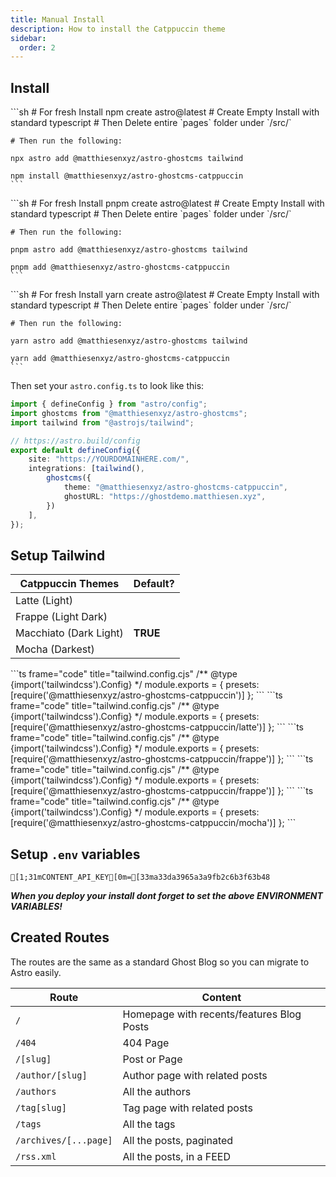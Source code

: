 ```yaml
---
title: Manual Install
description: How to install the Catppuccin theme
sidebar:
  order: 2
---
```


<MXYZIntegration 
    title="@matthiesenxyz/astro-ghostcms-catppuccin" 
    githubIntegrationURL='https://github.com/MatthiesenXYZ/astro-ghostcms/tree/main/packages/astro-ghostcms-catppuccin/'
    gitlabIntegrationURL='https://gitlab.com/matthiesenxyz/astro-ghostcms/-/tree/main/packages/astro-ghostcms-catppuccin?ref_type=heads'
    />

<LinkCard
  title="Demo"
  href="https://catppuccindark-demo.astro-ghostcms.xyz/"
  description="Live Demo of Catppuccin Theme"
/>


## Install

<Tabs>
  <TabItem label="npm">
	```sh
	# For fresh Install
	npm create astro@latest
	# Create Empty Install with standard typescript
	# Then Delete entire `pages` folder under `/src/`

	# Then run the following:

	npx astro add @matthiesenxyz/astro-ghostcms tailwind

	npm install @matthiesenxyz/astro-ghostcms-catppuccin
	```
  </TabItem>
  <TabItem label="pnpm">
	```sh
	# For fresh Install
	pnpm create astro@latest
	# Create Empty Install with standard typescript
	# Then Delete entire `pages` folder under `/src/`

	# Then run the following:

	pnpm astro add @matthiesenxyz/astro-ghostcms tailwind

	pnpm add @matthiesenxyz/astro-ghostcms-catppuccin
	```
  </TabItem>
  <TabItem label="yarn">
	```sh
	# For fresh Install
	yarn create astro@latest
	# Create Empty Install with standard typescript
	# Then Delete entire `pages` folder under `/src/`

	# Then run the following:

	yarn astro add @matthiesenxyz/astro-ghostcms tailwind

	yarn add @matthiesenxyz/astro-ghostcms-catppuccin
	```
  </TabItem>
</Tabs>

Then set your `astro.config.ts` to look like this:

```ts frame="code" title="astro.config.ts"
import { defineConfig } from "astro/config";
import ghostcms from "@matthiesenxyz/astro-ghostcms";
import tailwind from "@astrojs/tailwind";

// https://astro.build/config
export default defineConfig({
	site: "https://YOURDOMAINHERE.com/",
	integrations: [tailwind(),
		ghostcms({
			theme: "@matthiesenxyz/astro-ghostcms-catppuccin",
			ghostURL: "https://ghostdemo.matthiesen.xyz",
		})
	],
});
```

## Setup Tailwind 

| Catppuccin Themes | Default? |
| ----------------- | -------- |
| Latte (Light)     |          |
| Frappe (Light Dark) |        |
| Macchiato (Dark Light) | **TRUE** |
| Mocha (Darkest) |            |

<Tabs>
	<TabItem label="Default">
		```ts frame="code" title="tailwind.config.cjs"
		/** @type {import('tailwindcss').Config} */
		module.exports = {
			presets: [require('@matthiesenxyz/astro-ghostcms-catppuccin')] 
		};
		```
	</TabItem>
	<TabItem label="Latte">
		```ts frame="code" title="tailwind.config.cjs"
		/** @type {import('tailwindcss').Config} */
		module.exports = {
			presets: [require('@matthiesenxyz/astro-ghostcms-catppuccin/latte')] 
		};
		```
	</TabItem>
	<TabItem label="Frappe">
		```ts frame="code" title="tailwind.config.cjs"
		/** @type {import('tailwindcss').Config} */
		module.exports = {
			presets: [require('@matthiesenxyz/astro-ghostcms-catppuccin/frappe')] 
		};
		```
	</TabItem>
	<TabItem label="Macchiato">
		```ts frame="code" title="tailwind.config.cjs"
		/** @type {import('tailwindcss').Config} */
		module.exports = {
			presets: [require('@matthiesenxyz/astro-ghostcms-catppuccin/frappe')] 
		};
		```
	</TabItem>
	<TabItem label="Mocha">
		```ts frame="code" title="tailwind.config.cjs"
		/** @type {import('tailwindcss').Config} */
		module.exports = {
			presets: [require('@matthiesenxyz/astro-ghostcms-catppuccin/mocha')] 
		};
		```
	</TabItem>
</Tabs>


## Setup `.env` variables

```ansi frame="code" title=".env"
[1;31mCONTENT_API_KEY[0m=[33ma33da3965a3a9fb2c6b3f63b48
```

***When you deploy your install dont forget to set the above ENVIRONMENT VARIABLES!***

## Created Routes

The routes are the same as a standard Ghost Blog so you can migrate to Astro easily.

| Route                 | Content                                   |
| --------------------- | ----------------------------------------- |
| `/`                   | Homepage with recents/features Blog Posts |
| `/404`                | 404 Page                                  |
| `/[slug]`             | Post or Page                              |
| `/author/[slug]`      | Author page with related posts            |
| `/authors`            | All the authors                           |
| `/tag[slug]`          | Tag page with related posts               |
| `/tags`               | All the tags                              |
| `/archives/[...page]` | All the posts, paginated                  |
| `/rss.xml`            | All the posts, in a FEED                  |